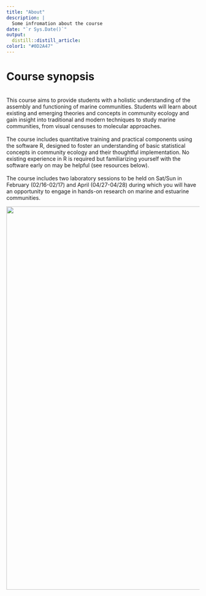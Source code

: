 ```yaml
---
title: "About"
description: |
  Some infromation about the course
date: "`r Sys.Date()`"
output:
  distill::distill_article:
color1: "#0D2A47"
---
```

# Course synopsis
<br>
This course aims to provide students with a holistic understanding of the assembly and functioning of marine communities. Students will learn about existing and emerging theories and concepts in community ecology and gain insight into traditional and modern techniques to study marine communities, from visual censuses to molecular approaches.
<br>
<br>
The course includes quantitative training and practical components using the software R, designed to foster an understanding of basic statistical concepts in community ecology and their thoughtful implementation. No existing experience in R is required but familiarizing yourself with the software early on may be helpful (see resources below). 
<br>
<br>
The course includes two laboratory sessions to be held on Sat/Sun in February (02/16-02/17) and April (04/27-04/28) during which you will have an opportunity to engage in hands-on research on marine and estuarine communities. 

<img align="center" src="images/IMG_4622.jpg" width="1000">



